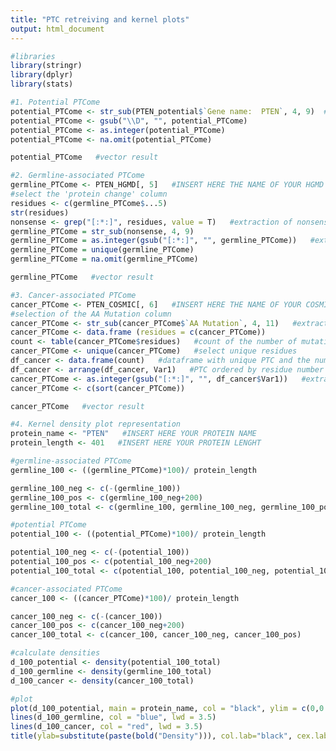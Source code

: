 ```yaml
---
title: "PTC retreiving and kernel plots"
output: html_document
---
```

```r
#libraries
library(stringr)
library(dplyr)
library(stats)
```

```r
#1. Potential PTCome
potential_PTCome <- str_sub(PTEN_potential$`Gene name:  PTEN`, 4, 9)  #INSERT HERE THE NAME OF YOUR POTENTIAL PTCOME TXT FILE
potential_PTCome <- gsub("\\D", "", potential_PTCome)
potential_PTCome <- as.integer(potential_PTCome)
potential_PTCome <- na.omit(potential_PTCome)

potential_PTCome   #vector result
```

```r
#2. Germline-associated PTCome
germline_PTCome <- PTEN_HGMD[, 5]   #INSERT HERE THE NAME OF YOUR HGMD EXCEL FILE 
#select the 'protein change' column
residues <- c(germline_PTCome$...5)
str(residues)
nonsense <- grep("[:*:]", residues, value = T)   #extraction of nonsense mutations
germline_PTCome = str_sub(nonsense, 4, 9)
germline_PTCome = as.integer(gsub("[:*:]", "", germline_PTCome))   #extract the numeric fraction
germline_PTCome = unique(germline_PTCome)
germline_PTCome = na.omit(germline_PTCome)

germline_PTCome   #vector result
```

```r
#3. Cancer-associated PTCome
cancer_PTCome <- PTEN_COSMIC[, 6]   #INSERT HERE THE NAME OF YOUR COSMIC CSV FILE
#selection of the AA Mutation column
cancer_PTCome <- str_sub(cancer_PTCome$`AA Mutation`, 4, 11)   #extract the numeric fraction
cancer_PTCome <- data.frame (residues = c(cancer_PTCome))
count <- table(cancer_PTCome$residues)   #count of the number of mutations described in each residue (independently of the nucleotidic change)
cancer_PTCome <- unique(cancer_PTCome)   #select unique residues
df_cancer <- data.frame(count)   #dataframe with unique PTC and the number of times they have been reported
df_cancer <- arrange(df_cancer, Var1)   #PTC ordered by residue number
cancer_PTCome <- as.integer(gsub("[:*:]", "", df_cancer$Var1))   #extract the numeric fraction
cancer_PTCome <- c(sort(cancer_PTCome))

cancer_PTCome   #vector result
```

```r
#4. Kernel density plot representation
protein_name <- "PTEN"   #INSERT HERE YOUR PROTEIN NAME
protein_length <- 401   #INSERT HERE YOUR PROTEIN LENGHT

#germline-associated PTCome
germline_100 <- ((germline_PTCome)*100)/ protein_length

germline_100_neg <- c(-(germline_100))
germline_100_pos <- c(germline_100_neg+200)
germline_100_total <- c(germline_100, germline_100_neg, germline_100_pos)

#potential PTCome
potential_100 <- ((potential_PTCome)*100)/ protein_length

potential_100_neg <- c(-(potential_100))
potential_100_pos <- c(potential_100_neg+200)
potential_100_total <- c(potential_100, potential_100_neg, potential_100_pos)

#cancer-associated PTCome
cancer_100 <- ((cancer_PTCome)*100)/ protein_length

cancer_100_neg <- c(-(cancer_100))
cancer_100_pos <- c(cancer_100_neg+200)
cancer_100_total <- c(cancer_100, cancer_100_neg, cancer_100_pos)

#calculate densities
d_100_potential <- density(potential_100_total)
d_100_germline <- density(germline_100_total)
d_100_cancer <- density(cancer_100_total)

#plot
plot(d_100_potential, main = protein_name, col = "black", ylim = c(0,0.005), lwd = 3.5, xlim = c(0,100), ylab = "", font.axis=2, cex.axis=0.985)
lines(d_100_germline, col = "blue", lwd = 3.5)
lines(d_100_cancer, col = "red", lwd = 3.5)
title(ylab=substitute(paste(bold("Density"))), col.lab="black", cex.lab = 1.5, line = 2.2)

```

